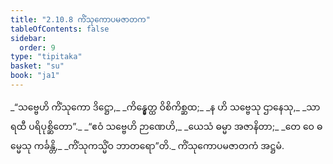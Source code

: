 ```yaml
---
title: "2.10.8 ကိံသုကောပမဇာတက"
tableOfContents: false
sidebar:
  order: 9
type: "tipitaka"
basket: "su"
book: "ja1"
---
```



<DynamicBreadcrumb />

<Division number="196" book="ja1">

<Paragraph number="656" type="verses" book="ja1">
_“သဗ္ဗေဟိ ကိံသုကော ဒိဋ္ဌော,_  
_ကိန္နွေတ္ထ ဝိစိကိစ္ဆထ;_  
_န ဟိ သဗ္ဗေသု ဌာနေသု,_  
_သာရထီ ပရိပုစ္ဆိတော”._  

</Paragraph>

</Division>
<Division number="197" book="ja1">

<Paragraph number="657" type="verses" book="ja1">
_“ဧဝံ သဗ္ဗေဟိ ဉာဏေဟိ,_  
_ယေသံ ဓမ္မာ အဇာနိတာ;_  
_တေ ဝေ ဓမ္မေသု ကင်္ခန္တိ,_  
_ကိံသုကသ္မိံဝ ဘာတရော”တိ._  


</Paragraph>
</Division>

<Paragraph number="658" type="center" book="ja1">
ကိံသုကောပမဇာတကံ အဋ္ဌမံ.
</Paragraph>